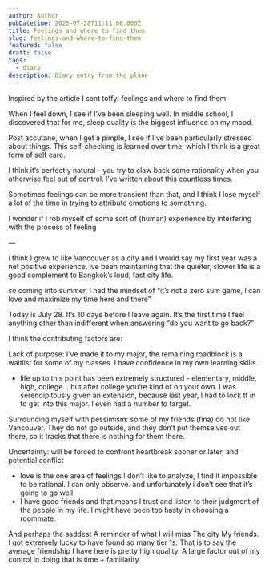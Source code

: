 ```yaml
---
author: Author
pubDatetime: 2025-07-28T11:11:06.000Z
title: Feelings and where to find them
slug: feelings-and-where-to-find-them
featured: false
draft: false
tags:
  - diary
description: Diary entry from the plane
---
```


Inspired by the article I sent toffy: feelings and where to find them

When I feel down, I see if I’ve been sleeping well. In middle school, I discovered that for me, sleep quality is the biggest influence on my mood.

Post accutane, when I get a pimple, I see if I’ve been particularly stressed about things. This self-checking is learned over time, which I think is a great form of self care.

I think it’s perfectly natural - you try to claw back some rationality when you otherwise feel out of control. I’ve written about this countless times.

Sometimes feelings can be more transient than that, and I think I lose myself a lot of the time in trying to attribute emotions to something.

I wonder if I rob myself of some sort of (human) experience by interfering with the process of feeling

—

i think I grew to like Vancouver as a city and I would say my first year was a net positive experience. ive been maintaining that the quieter, slower life is a good complement to Bangkok’s loud, fast city life.

so coming into summer, I had the mindset of “it’s not a zero sum game, I can love and maximize my time here and there”

Today is July 28. It’s 10 days before I leave again. It’s the first time I feel anything other than indifferent when answering “do you want to go back?”

I think the contributing factors are:

Lack of purpose: I’ve made it to my major, the remaining roadblock is a waitlist for some of my classes. I have confidence in my own learning skills.
- life up to this point has been extremely structured - elementary, middle, high, college… but after college you’re kind of on your own. I was serendipitously given an extension, because last year, I had to lock tf in to get into this major. I even had a number to target.

Surrounding myself with pessimism: some of my friends (fina) do not like Vancouver. They do not go outside, and they don’t put themselves out there, so it tracks that there is nothing for them there.

Uncertainty: will be forced to confront heartbreak sooner or later, and potential conflict
- love is the one area of feelings I don’t like to analyze, I find it impossible to be rational. I can only observe. and unfortunately i don’t see that it’s going to go well
- I have good friends and that means I trust and listen to their judgment of the people in my life. I might have been too hasty in choosing a roommate.

And perhaps the saddest
A reminder of what I will miss
The city
My friends. I got extremely lucky to have found so many tier 1s. That is to say the average friendship I have here is pretty high quality. A large factor out of my control in doing that is time + familiarity
